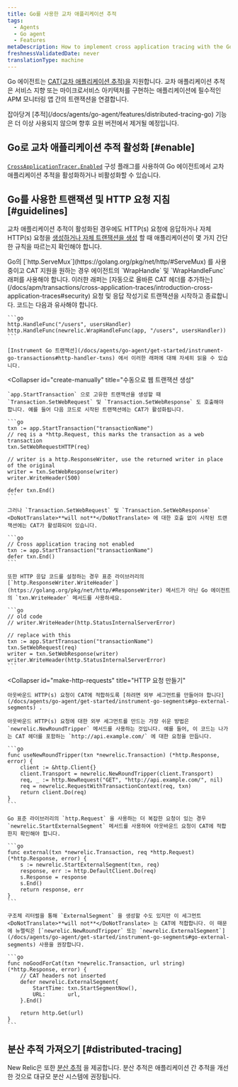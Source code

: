 ```yaml
---
title: Go를 사용한 교차 애플리케이션 추적
tags:
  - Agents
  - Go agent
  - Features
metaDescription: How to implement cross application tracing with the Go agent in order to connect transactions across APM-monitored apps.
freshnessValidatedDate: never
translationType: machine
---
```


Go 에이전트는 [CAT(교차 애플리케이션 추적)을](/docs/apm/transactions/cross-application-traces/introduction-cross-application-traces) 지원합니다. 교차 애플리케이션 추적은 서비스 지향 또는 마이크로서비스 아키텍처를 구현하는 애플리케이션에 필수적인 APM 모니터링 앱 간의 트랜잭션을 연결합니다.

<Callout variant="important">
  잡아당겨 [추적](/docs/agents/go-agent/features/distributed-tracing-go) 기능은 더 이상 사용되지 않으며 향후 요원 버전에서 제거될 예정입니다.
</Callout>

## Go로 교차 애플리케이션 추적 활성화 [#enable]

[`CrossApplicationTracer.Enabled`](/docs/agents/go-agent/instrumentation/go-agent-configuration#cross-tracer-enabled) 구성 플래그를 사용하여 Go 에이전트에서 교차 애플리케이션 추적을 활성화하거나 비활성화할 수 있습니다.

## Go를 사용한 트랜잭션 및 HTTP 요청 지침 [#guidelines]

교차 애플리케이션 추적이 활성화된 경우에도 HTTP(s) 요청에 응답하거나 자체 HTTP(s) 요청을 [생성하거나 자체 트랜잭션을 생성](/docs/agents/go-agent/get-started/instrument-go-transactions) 할 때 애플리케이션이 몇 가지 간단한 규칙을 따르는지 확인해야 합니다.

<CollapserGroup>
  <Collapser
    id="create-transactions"
    title="http.ServeMux를 통한 트랜잭션 생성"
  >
    Go의 [`http.ServeMux`](https://golang.org/pkg/net/http/#ServeMux) 를 사용 중이고 CAT 지원을 원하는 경우 에이전트의 `WrapHandle` 및 `WrapHandleFunc` 래퍼를 사용해야 합니다. 이러한 래퍼는 [자동으로 올바른 CAT 헤더를 추가하는](/docs/apm/transactions/cross-application-traces/introduction-cross-application-traces#security) 요청 및 응답 작성기로 트랜잭션을 시작하고 종료합니다. 코드는 다음과 유사해야 합니다.

    ```go
    http.HandleFunc("/users", usersHandler)
    http.HandleFunc(newrelic.WrapHandleFunc(app, "/users", usersHandler))
    ```

    [Instrument Go 트랜잭션](/docs/agents/go-agent/get-started/instrument-go-transactions#http-handler-txns) 에서 이러한 래퍼에 대해 자세히 읽을 수 있습니다.
  </Collapser>

  <Collapser
    id="create-manually"
    title="수동으로 웹 트랜잭션 생성"
  >
    `app.StartTransaction` 으로 고유한 트랜잭션을 생성할 때 `Transaction.SetWebRequest` 및 `Transaction.SetWebResponse` 도 호출해야 합니다. 예를 들어 다음 코드로 시작된 트랜잭션에는 CAT가 활성화됩니다.

    ```go
    txn := app.StartTransaction("transactionName")
    // req is a *http.Request, this marks the transaction as a web transaction
    txn.SetWebRequestHTTP(req)

    // writer is a http.ResponseWriter, use the returned writer in place of the original
    writer = txn.SetWebResponse(writer)
    writer.WriteHeader(500)

    defer txn.End()
    ```

    그러나 `Transaction.SetWebRequest` 및 `Transaction.SetWebResponse` <DoNotTranslate>**will not**</DoNotTranslate> 에 대한 호출 없이 시작된 트랜잭션에는 CAT가 활성화되어 있습니다.

    ```go
    // Cross application tracing not enabled
    txn := app.StartTransaction("transactionName")
    defer txn.End()
    ```

    또한 HTTP 응답 코드를 설정하는 경우 표준 라이브러리의 [`http.ResponseWriter.WriteHeader`](https://golang.org/pkg/net/http/#ResponseWriter) 메서드가 아닌 Go 에이전트의 `txn.WriteHeader` 메서드를 사용하세요.

    ```go
    // old code
    // writer.WriteHeader(http.StatusInternalServerError)

    // replace with this
    txn := app.StartTransaction("transactionName")
    txn.SetWebRequest(req)
    writer = txn.SetWebResponse(writer)
    writer.WriteHeader(http.StatusInternalServerError)
    ```
  </Collapser>

  <Collapser
    id="make-http-requests"
    title="HTTP 요청 만들기"
  >
    아웃바운드 HTTP(s) 요청이 CAT에 적합하도록 [하려면 외부 세그먼트를 만들어야 합니다](/docs/agents/go-agent/get-started/instrument-go-segments#go-external-segments) .

    아웃바운드 HTTP(s) 요청에 대한 외부 세그먼트를 만드는 가장 쉬운 방법은 `newrelic.NewRoundTripper` 메서드를 사용하는 것입니다. 예를 들어, 이 코드는 나가는 CAT 헤더를 포함하는 `http://api.example.com/` 에 대한 요청을 만듭니다.

    ```go
    func useNewRoundTripper(txn *newrelic.Transaction) (*http.Response, error) {
        client := &http.Client{}
        client.Transport = newrelic.NewRoundTripper(client.Transport)
        req, _ := http.NewRequest("GET", "http://api.example.com/", nil)
        req = newrelic.RequestWithTransactionContext(req, txn)
        return client.Do(req)
    }
    ```

    Go 표준 라이브러리의 `http.Request` 을 사용하는 더 복잡한 요청이 있는 경우 `newrelic.StartExternalSegment` 메서드를 사용하여 아웃바운드 요청이 CAT에 적합한지 확인해야 합니다.

    ```go
    func external(txn *newrelic.Transaction, req *http.Request) (*http.Response, error) {
        s := newrelic.StartExternalSegment(txn, req)
        response, err := http.DefaultClient.Do(req)
        s.Response = response
        s.End()
        return response, err
    }
    ```

    구조체 리터럴을 통해 `ExternalSegment` 을 생성할 수도 있지만 이 세그먼트 <DoNotTranslate>**will not**</DoNotTranslate> 는 CAT에 적합합니다. 이 때문에 뉴렐릭은 [`newrelic.NewRoundTripper` 또는 `newrelic.ExternalSegment`](/docs/agents/go-agent/get-started/instrument-go-segments#go-external-segments) 사용을 권장합니다.

    ```go
    func noGoodForCat(txn *newrelic.Transaction, url string) (*http.Response, error) {
        // CAT headers not inserted
        defer newrelic.ExternalSegment{
            StartTime: txn.StartSegmentNow(),
            URL:       url,
        }.End()

        return http.Get(url)
    }
    ```
  </Collapser>
</CollapserGroup>

## 분산 추적 가져오기 [#distributed-tracing]

New Relic은 또한 [분산 추적](/docs/apm/distributed-tracing/getting-started/introduction-distributed-tracing) 을 제공합니다. 분산 추적은 애플리케이션 간 추적을 개선한 것으로 대규모 분산 시스템에 권장됩니다.